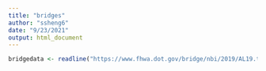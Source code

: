 ```yaml
---
title: "bridges"
author: "ssheng6"
date: "9/23/2021"
output: html_document
---
```


```r

bridgedata <- readline("https://www.fhwa.dot.gov/bridge/nbi/2019/AL19.txt", n =100)



```